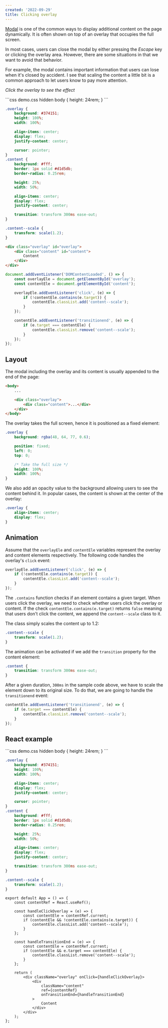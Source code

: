 ```yaml
---
created: '2022-09-29'
title: Clicking overlay
---
```


[Modal](https://phuoc.ng/collection/css-layout/modal) is one of the common ways to display additional content on the page dynamically. It is often shown on top of an overlay that occupies the full screen.

In most cases, users can close the modal by either pressing the _Escape_ key or clicking the overlay area. However, there are some situations in that we want to avoid that behavior.

For example, the modal contains important information that users can lose when it's closed by accident. I see that scaling the content a little bit is a common approach to let users know to pay more attention.

_Click the overlay to see the effect_

<Playground>
```css demo.css hidden
body {
    height: 24rem;
}
```

```css index.css
.overlay {
    background: #374151;
    height: 100%;
    width: 100%;

    align-items: center;
    display: flex;
    justify-content: center;

    cursor: pointer;
}
.content {
    background: #fff;
    border: 1px solid #d1d5db;
    border-radius: 0.25rem;

    height: 25%;
    width: 50%;

    align-items: center;
    display: flex;
    justify-content: center;

    transition: transform 300ms ease-out;
}

.content--scale {
    transform: scale(1.2);
}
```

```html index.html
<div class="overlay" id="overlay">
    <div class="content" id="content">
        Content
    </div>
</div>
```

```js script.js
document.addEventListener('DOMContentLoaded', () => {
    const overlayEle = document.getElementById('overlay');
    const contentEle = document.getElementById('content');

    overlayEle.addEventListener('click', (e) => {
        if (!contentEle.contains(e.target)) {
            contentEle.classList.add('content--scale');
        }
    });

    contentEle.addEventListener('transitionend', (e) => {
        if (e.target === contentEle) {
            contentEle.classList.remove('content--scale');
        }
    });
});
```
</Playground>

## Layout

The modal including the overlay and its content is usually appended to the end of the page:

```html
<body>
    ...

    <div class="overlay">
        <div class="content">...</div>
    </div>
</body>
```

The overlay takes the full screen, hence it is positioned as a fixed element:

```css
.overlay {
    background: rgba(48, 64, 77, 0.6);

    position: fixed;
    left: 0;
    top: 0;

    /* Take the full size */
    height: 100%;
    width: 100%;
}
```

We also add an opacity value to the background allowing users to see the content behind it. In popular cases, the content is shown at the center of the overlay:

```css
.overlay {
    align-items: center;
    display: flex;
}
```

## Animation

Assume that the `overlayEle` and `contentEle` variables represent the overlay and content elements respectively. The following code handles the overlay's `click` event:

```js
overlayEle.addEventListener('click', (e) => {
    if (!contentEle.contains(e.target)) {
        contentEle.classList.add('content--scale');
    }
});
```

The `.contains` function checks if an element contains a given target. When users click the overlay, we need to check whether users click the overlay or content.
If the check `contentEle.contains(e.target)` returns `false` meaning that users don't click the content, we append the `content--scale` class to it.

The class simply scales the content up to 1.2:

```css
.content--scale {
    transform: scale(1.2);
}
```

The animation can be activated if we add the `transition` property for the content element:

```css
.content {
    transition: transform 300ms ease-out;
}
```

After a given duration, `300ms` in the sample code above, we have to scale the element down to its original size. To do that, we are going to handle the `transitionend` event:

```js
contentEle.addEventListener('transitionend', (e) => {
    if (e.target === contentEle) {
        contentEle.classList.remove('content--scale');
    }
});
```

## React example

<Playground template="react">
```css demo.css hidden
body {
    height: 24rem;
}
```

```css index.css
.overlay {
    background: #374151;
    height: 100%;
    width: 100%;

    align-items: center;
    display: flex;
    justify-content: center;

    cursor: pointer;
}
.content {
    background: #fff;
    border: 1px solid #d1d5db;
    border-radius: 0.25rem;

    height: 25%;
    width: 50%;

    align-items: center;
    display: flex;
    justify-content: center;

    transition: transform 300ms ease-out;
}

.content--scale {
    transform: scale(1.2);
}
```

```tsx App.jsx
export default App = () => {
    const contentRef = React.useRef();

    const handleClickOverlay = (e) => {
        const contentEle = contentRef.current;
        if (contentEle && !contentEle.contains(e.target)) {
            contentEle.classList.add('content--scale');
        }
    };

    const handleTransitionEnd = (e) => {
        const contentEle = contentRef.current;
        if (contentEle && e.target === contentEle) {
            contentEle.classList.remove('content--scale');
        }
    };

    return (
        <div className="overlay" onClick={handleClickOverlay}>
            <div
                className="content"
                ref={contentRef}
                onTransitionEnd={handleTransitionEnd}
            >
                Content
            </div>
        </div>
    );
};
```
</Playground>
